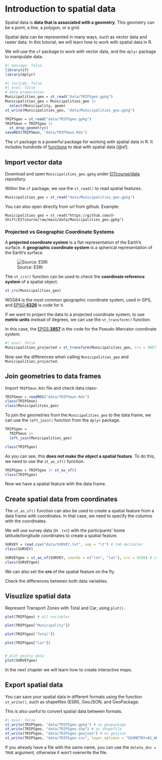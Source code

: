 # Introduction to spatial data

Spatial data is **data that is associated with a geometry**.
This geometry can be a point, a line, a polygon, or a grid.

Spatial data can be represented in many ways, such as vector data and raster data.
In this tutorial, we will learn how to work with spatial data in R.

We will use the `sf` package to work with vector data, and the `dplyr` package to manipulate data.

```r
#| message: false
library(sf)
library(dplyr)
```

```r
#| include: false
#| eval: false
# data preparation
Municipalities_geo = st_read("data/TRIPSgeo.gpkg")
Municipalities_geo = Municipalities_geo |> 
  select(Municipality, geom)
st_write(Municipalities_geo, "data/Municipalities_geo.gpkg")

TRIPSgeo = st_read("data/TRIPSgeo.gpkg")
TRIPSmun = TRIPSgeo |> 
  st_drop_geometry()
saveRDS(TRIPSmun, "data/TRIPSmun.Rds")
```

The `sf` package is a powerful package for working with spatial data in R.
It includes hundreds of [functions](https://r-spatial.github.io/sf/reference/index.html) to deal with spatial data [@sf].

## Import vector data

Download and open `Municipalities_geo.gpkg` under [EITcourse/data](https://github.com/U-Shift/EITcourse/tree/main/data) repository.

Within the `sf` package, we use the `st_read()` to read spatial features.

```r
Municipalities_geo = st_read("data/Municipalities_geo.gpkg")
```

::: {.callout-tip appearance="simple"}
You can also open directly from url from github.
Example:

`Municipalities_geo = st_read("https://github.com/U-Shift/EITcourse/raw/main/data/Municipalities_geo.gpkg")`
:::

### Projected vs Geographic Coordinate Systems

A **projected coordinate system** is a flat representation of the Earth's surface.
A **geographic coordinate system** is a spherical representation of the Earth's surface.

![Source: ESRI](images/clipboard-1233124217.png){fig-align="center"}

The `st_crs()` function can be used to check the **coordinate reference system** of a spatial object.

```r
st_crs(Municipalities_geo)
```

WGS84 is the most common geographic coordinate system, used in GPS, and [EPSG:**4326**](https://epsg.io/4326) is code for it.

If we want to project the data to a projected coordinate system, to use **metric units** instead of degrees, we can use the `st_transform()` function.

In this case, the [EPGS:**3857**](https://epsg.io/3857) is the code for the Pseudo-Mercator coordinate system.

```r
#| eval: false
Municipalities_projected = st_transform(Municipalities_geo, crs = 3857)
```

Now see the differences when calling `Municipalities_geo` and `Municipalities_projected.`

## Join geometries to data frames

Import `TRIPSmun.Rds` file and check data class-

```r
TRIPSmun = readRDS("data/TRIPSmun.Rds")
class(TRIPSmun)
class(Municipalities_geo)
```

To join the geometries from the `Municipalities_geo` to the data frame, we can use the `left_join()` function from the `dplyr` package.

```r
TRIPSgeo =
  TRIPSmun |> 
  left_join(Municipalities_geo)

class(TRIPSgeo)
```

As you can see, this **does not make the object a spatial feature**.
To do this, we need to use the `st_as_sf()` function.

```r
TRIPSgeo = TRIPSgeo |> st_as_sf()
class(TRIPSgeo)
```

Now we have a spatial feature with the data frame.

## Create spatial data from coordinates

The `st_as_sf()` function can also be used to create a spatial feature from a data frame with coordinates.
In that case, we need to specify the columns with the coordinates.

We will use survey data (in `.txt`) with the participants' home latitude/longitude coordinates to create a spatial feature.

```r
SURVEY = read.csv("data/SURVEY.txt", sep = "\t") # tab delimiter
class(SURVEY)

SURVEYgeo = st_as_sf(SURVEY, coords = c("lon", "lat"), crs = 4326) # create spatial feature
class(SURVEYgeo)
```

We can also set the **crs** of the spatial feature on the fly.

Check the differences between both data variables.

## Visuzlize spatial data

Represent Transport Zones with Total and Car, using `plot()`.

```r
plot(TRIPSgeo) # all variables

plot(TRIPSgeo["Municipality"])

plot(TRIPSgeo["Total"])

plot(TRIPSgeo["Car"])


# plot pointy data
plot(SURVEYgeo)
```

::: {.callout-note appearance="simple"}
In the next chapter we will learn how to create interactive maps.
:::

## Export spatial data

You can save your spatial data in different formats using the function `st_write()`, such as shapefiles (ESRI), GeoJSON, and GeoPackage.

This is also useful to convert spatial data between formats.

```r
#| eval: false
st_write(TRIPSgeo, "data/TRIPSgeo.gpkg") # as geopackage
st_write(TRIPSgeo, "data/TRIPSgeo.shp") # as shapefile
st_write(TRIPSgeo, "data/TRIPSgeo.geojson") # as geojson
st_write(TRIPSgeo, "data/TRIPSgeo.csv", layer_options = "GEOMETRY=AS_WKT") # as csv, with WKT geometry
```

::: {.callout-warning appearance="simple"}
If you already have a file with the same name, you can use the `delete_dns = TRUE` argument, otherwise it won't overwrite the file.
:::
